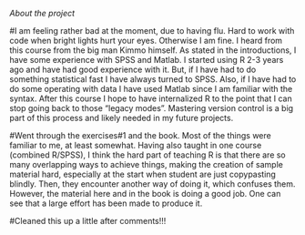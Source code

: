 
*About the project*


#I am feeling rather bad at the moment, due to having flu. Hard to work with code when bright lights hurt your eyes. Otherwise I am fine. I heard from this course from the big man Kimmo himself. As stated in the introductions, I have some experience with SPSS and Matlab. I started using R 2-3 years ago and have had good experience with it. But, if I have had to do something statistical fast I have always turned to SPSS. Also, if I have had to do some operating with data I have used Matlab since I am familiar with the syntax. After this course I hope to have internalized R to the point that I can stop going back to those "legacy modes". Mastering version control is a big part of this process and likely needed in my future projects.


#Went through the exercises#1 and the book. Most of the things were familiar to me, at least somewhat. Having also taught in one course (combined R/SPSS), I think the hard part of teaching R is that there are so many overlapping ways to achieve things, making the creation of sample material hard, especially at the start when student are just copypasting blindly. Then, they encounter another way of doing it, which confuses them. However, the material here and in the book is doing a good job. One can see that a large effort has been made to produce it.

#Cleaned this up a little after comments!!!

